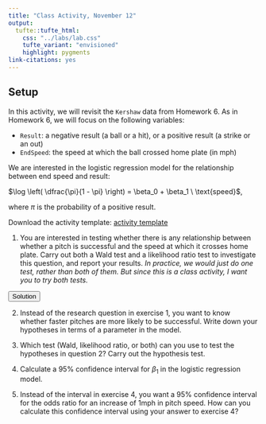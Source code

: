 ```yaml
---
title: "Class Activity, November 12"
output: 
  tufte::tufte_html:
    css: "../labs/lab.css"
    tufte_variant: "envisioned"
    highlight: pygments
link-citations: yes
---
```


## Setup

In this activity, we will revisit the `Kershaw` data from Homework 6. As in Homework 6, we will focus on the following variables:

* `Result`: a negative result (a ball or a hit), or a positive result (a strike or an out)
* `EndSpeed`: the speed at which the ball crossed home plate (in mph)

We are interested in the logistic regression model for the relationship between end speed and result:

$\log \left( \dfrac{\pi}{1 - \pi} \right) = \beta_0 + \beta_1 \ \text{speed}$,

where $\pi$ is the probability of a positive result.

Download the activity template: [activity template](https://sta112-f21.github.io/class_activities/ca_lecture_34_template.Rmd)

1. You are interested in testing whether there is any relationship between whether a pitch is successful and the speed at which it crosses home plate. Carry out both a Wald test and a likelihood ratio test to investigate this question, and report your results. *In practice, we would just do one test, rather than both of them. But since this is a class activity, I want you to try both tests.*

<SCRIPT>
function ShowAndHide(divid) {
    var x = document.getElementById(divid);
    if (x.style.display == 'none') {
        x.style.display = 'block';
    } else {
        x.style.display = 'none';
    }
}
</SCRIPT>

<BUTTON ONCLICK="ShowAndHide('q1_solution')">Solution</BUTTON>

<DIV ID="q1_solution" STYLE="display:none">
**Wald test:**

```r
library(Stat2Data)
data("Kershaw")
```

```r
kershaw_glm <- glm(Result ~ EndSpeed, data = Kershaw, family=binomial)
summary(kershaw_glm)
```

test statistic: $t = 0.0234$. p-value = 0.000104. This p-value is small, so we have strong evidence that there is a relationship between pitch speed and result.

**Likelihood ratio test:**

full model: $\log \left( \dfrac{\pi}{1 - \pi} \right) = \beta_0 + \beta_1 \ \text{speed}$

reduced model: $\log \left( \dfrac{\pi}{1 - \pi} \right) = \beta_0$

test statistic: $G = 4540.4 - 4525.4 = 15.0$

degrees of freedom: 1 (we are testing a single parameter), so $G \sim \chi^2_1$

p-value:

```r
pchisq(15, df=1, lower.tail=F)
```

</DIV>

2. Instead of the research question in exercise 1, you want to know whether faster pitches are more likely to be successful. Write down your hypotheses in terms of a parameter in the model.

3. Which test (Wald, likelihood ratio, or both) can you use to test the hypotheses in question 2? Carry out the hypothesis test.

4. Calculate a 95% confidence interval for $\beta_1$ in the logistic regression model.

5. Instead of the interval in exercise 4, you want a 95% confidence interval for the odds ratio for an increase of 1mph in pitch speed. How can you calculate this confidence interval using your answer to exercise 4?
